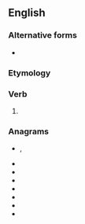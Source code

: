 ==English==

===Alternative forms===
* {{l|en|hear'st}} {{qualifier|obsolete}}

===Etymology===
{{suffix|hear|est|lang=en}}

===Verb===
{{head|en|verb form}}

# {{en-archaic second-person singular of|hear}}

===Anagrams===
* {{l|en|aethers}}, {{l|en|æthers}}
* {{l|en|ash tree}}
* {{l|en|heartes}}
* {{l|en|heaters}}
* {{l|en|reheats}}
* {{l|en|sethera}}
* {{l|en|thereas}}
* {{l|en|Theresa}}